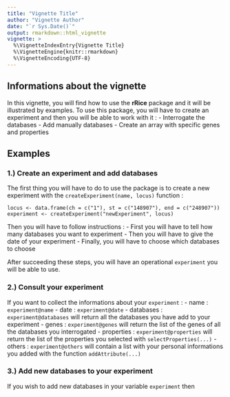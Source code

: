 ```yaml
---
title: "Vignette Title"
author: "Vignette Author"
date: "`r Sys.Date()`"
output: rmarkdown::html_vignette
vignette: >
  %\VignetteIndexEntry{Vignette Title}
  %\VignetteEngine{knitr::rmarkdown}
  %\VignetteEncoding{UTF-8}
---
```



## Informations about the vignette

In this vignette, you will find how to use the **rRice** package and it will be illustrated by examples. 
To use this package, you will have to create an experiment and then you will be able to work with it :
    - Interrogate the databases
    - Add manually databases
    - Create an array with specific genes and properties

## Examples

### 1.) Create an experiment and add databases

The first thing you will have to do to use the package is to create a new experiment with the `createExperiment(name, locus)` function :
```
locus <- data.frame(ch = c("1"), st = c("148907"), end = c("248907"))
experiment <- createExperiment("newExperiment", locus)
```

Then you will have to follow instructions :
    - First you will have to tell how many databases you want to experiment
    - Then you will have to give the date of your experiment
    - Finally, you will have to choose which databases to choose
    
After succeeding these steps, you will have an operational `experiment` you will be able to use. 

### 2.) Consult your experiment

If you want to collect the informations about your `experiment` :
    - name : `experiment@name`
    - date : `experiment@date`
    - databases : `experiment@databases` will return all the databases you have add to your experiment
    - genes : `experiment@genes` will return the list of the genes of all the databases you interrogated
    - properties : `experiment@properties` will return the list of the properties you selected with `selectProperties(...)`
    - others : `experiment@others` will contain a list with your personal informations you added with the function `addAttribute(...)`

### 3.) Add new databases to your experiment

If you wish to add new databases in your variable `experiment` then  


















